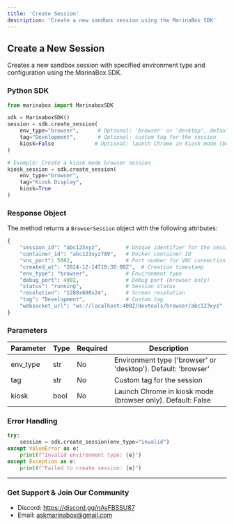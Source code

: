 ```yaml
---
title: 'Create Session'
description: 'Create a new sandbox session using the MarinaBox SDK'
---
```


## Create a New Session

Creates a new sandbox session with specified environment type and configuration using the MarinaBox SDK.

### Python SDK

```python
from marinabox import MarinaboxSDK

sdk = MarinaboxSDK()
session = sdk.create_session(
    env_type="browser",      # Optional: 'browser' or 'desktop', defaults to 'browser'
    tag="Development",       # Optional: custom tag for the session
    kiosk=False             # Optional: launch Chrome in kiosk mode (browser only)
)

# Example: Create a kiosk mode browser session
kiosk_session = sdk.create_session(
    env_type="browser",
    tag="Kiosk Display",
    kiosk=True
)
```

### Response Object

The method returns a `BrowserSession` object with the following attributes:

```python
{
    "session_id": "abc123xyz",        # Unique identifier for the session
    "container_id": "abc123xyz789",   # Docker container ID
    "vnc_port": 5002,                 # Port number for VNC connection
    "created_at": "2024-12-14T10:30:00Z",  # Creation timestamp
    "env_type": "browser",            # Environment type
    "debug_port": 4002,               # Debug port (browser only)
    "status": "running",              # Session status
    "resolution": "1280x800x24",      # Screen resolution
    "tag": "Development",             # Custom tag
    "websocket_url": "ws://localhost:4002/devtools/browser/abc123xyz"  # Browser debugging URL
}
```

### Parameters

| Parameter  | Type    | Required | Description                                                |
|-----------|---------|----------|------------------------------------------------------------|
| env_type  | str     | No       | Environment type ('browser' or 'desktop'). Default: 'browser' |
| tag       | str     | No       | Custom tag for the session                                 |
| kiosk     | bool    | No       | Launch Chrome in kiosk mode (browser only). Default: False |

### Error Handling

```python
try:
    session = sdk.create_session(env_type="invalid")
except ValueError as e:
    print(f"Invalid environment type: {e}")
except Exception as e:
    print(f"Failed to create session: {e}")
```

---

### Get Support & Join Our Community
* Discord: https://discord.gg/nAyFBSSU87
* Email: askmarinabox@gmail.com

